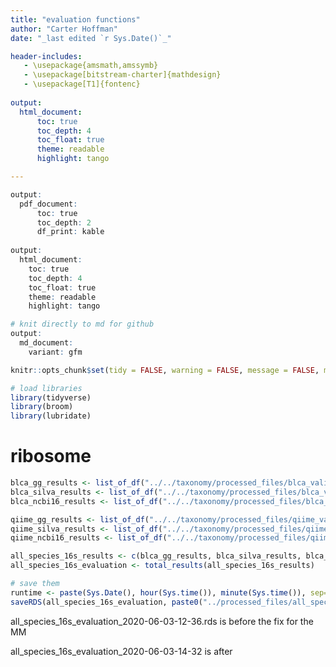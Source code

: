 ```yaml
---
title: "evaluation functions"
author: "Carter Hoffman"
date: "_last edited `r Sys.Date()`_"

header-includes:
   - \usepackage{amsmath,amssymb}
   - \usepackage[bitstream-charter]{mathdesign}
   - \usepackage[T1]{fontenc}
   
output: 
  html_document:
      toc: true
      toc_depth: 4
      toc_float: true
      theme: readable
      highlight: tango

---
```

```r
output: 
  pdf_document:
      toc: true
      toc_depth: 2
      df_print: kable
    
output: 
  html_document:
    toc: true
    toc_depth: 4
    toc_float: true
    theme: readable
    highlight: tango

# knit directly to md for github
output:
  md_document:
    variant: gfm
```

```r
knitr::opts_chunk$set(tidy = FALSE, warning = FALSE, message = FALSE, max.print = 5)
```

```r
# load libraries
library(tidyverse)
library(broom)
library(lubridate)
```




# ribosome

```r
blca_gg_results <- list_of_df("../../taxonomy/processed_files/blca_validated_outfiles_2020-03-09_18/gg/", "blca")
blca_silva_results <- list_of_df("../../taxonomy/processed_files/blca_validated_outfiles_2020-03-09_18/silva/", "blca")
blca_ncbi16_results <- list_of_df("../../taxonomy/processed_files/blca_validated_outfiles_2020-03-09_18/ncbi16/", "blca")

qiime_gg_results <- list_of_df("../../taxonomy/processed_files/qiime_validated_outfiles_2020-03-09_19/gg/", "qiime")
qiime_silva_results <- list_of_df("../../taxonomy/processed_files/qiime_validated_outfiles_2020-03-09_19/silva/", "qiime")
qiime_ncbi16_results <- list_of_df("../../taxonomy/processed_files/qiime_validated_outfiles_2020-03-09_19/ncbi16/", "qiime")

all_species_16s_results <- c(blca_gg_results, blca_silva_results, blca_ncbi16_results, qiime_gg_results, qiime_silva_results, qiime_ncbi16_results)
all_species_16s_evaluation <- total_results(all_species_16s_results)

```

```r
# save them
runtime <- paste(Sys.Date(), hour(Sys.time()), minute(Sys.time()), sep='-')
saveRDS(all_species_16s_evaluation, paste0("../processed_files/all_species_16s_evaluation_", runtime, ".rds"))
```

all_species_16s_evaluation_2020-06-03-12-36.rds is before the fix for the MM

all_species_16s_evaluation_2020-06-03-14-32 is after






